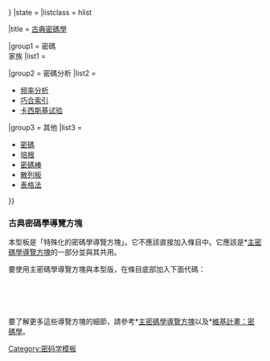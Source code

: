 {{Navbox
|name      = 古典密碼學
|border    = {{{border|{{{1|}}}}}}
|state     = {{{state<includeonly>|collapsed</includeonly>}}}
|listclass = hlist

|title     = [[古典密碼學]]

|group1 = 密碼<br/>家族
|list1  = {{Navbox|subgroup
  |groupstyle = font-weight:normal;

| group1 = [[凱撒密碼|凱撒]]
| list1  = 
*[[仿射密碼|仿射]] ([[阿特巴希密碼]]) 
*[[ROT13]] 
*[[维吉尼亚密码|维吉尼亚]]

| group2 = 空密码
| list2  =
*[[空密码]] 

| group3 = 一次性密碼本
| list3 =
*{{le|書本加密|Book cipher|書本}}
*[[一次性密碼本]]

| group4 = Polybius方格
| list4 =
*[[ADFGVX密碼|ADFGVX]]
*[[三分密碼|三分]]
*[[敲打密碼|敲打]]

| group5 = 方格密碼
| list5 =
*{{Link-en|二方密碼|Two-square cipher|二方}}
*[[四方密碼|四方]]

| group6 = [[替換式密碼|替換]]
| list6 =
*[[自动密钥密码|自动密钥]]
*[[Chaocipher]]
*[[偉大密碼|偉大]]
*[[希尔密码|希尔]]
*[[鍵詞加密|鍵詞]]
*{{le|運動密鑰加密|Running key cipher|運動密鑰}}

| group7 = [[轉置式加密|轉置]]
| list7 =
*[[籬笆密碼法]]

| group8 = 其他
| list8 =
*[[阿伯提加密|阿伯提]]
*[[博福特密码|博福特]]
*[[二分加密|二分]]
*[[恩尼格玛密码机|Enigma]]
*[[虛無主義者加密|虛無主義者]]
*[[交換字加密|交換字]]
*[[豬圈密碼|豬圈]]
*[[波雷費密碼|波雷費]]
*[[多字符加密|多字符]]
*[[波利比奥斯方加密|波利比奥斯]]
*{{Link-en|Rasterschlüssel 44|Rasterschlüssel 44}}
*[[Reihenschieber]]
*[[Reservehandverfahren]]
*[[密碼棒]]
*[[史密斯加密]]
*[[紙牌密碼|紙牌]]
*[[散列板]]
*[[點字碼]]
*[[VIC密碼]]
}}

|group2 = 密碼分析
|list2 = 
*[[频率分析]]
*[[巧合索引]]
*[[卡西斯基试验]]

|group3 = 其他
|list3 = 
*[[密碼]]
*[[培根密碼|培根]]
*[[密碼棒]]
*[[散列板]]
*[[表格法]]
}}<noinclude>
=== 古典密碼學導覽方塊 ===
本型板是「特殊化的密碼學導覽方塊」。它不應該直接加入條目中。它應該是*[[Template:密碼學導覽方塊|主密碼學導覽方塊]]的一部分並與其共用。

要使用主密碼學導覽方塊與本型版，在條目底部加入下面代碼：

:<code><nowiki>{{古典密碼學}}
{{密碼學導覽方塊}}</nowiki></code>

要了解更多這些導覽方塊的細節，請參考*[[Template:密碼學導覽方塊|主密碼學導覽方塊]]以及*[[Wikipedia:WikiProject 密碼學#導覽型版|維基計畫：密碼學]]。

[[Category:密码学模板]]
</noinclude>